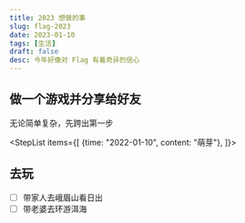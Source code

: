 ```yaml
---
title: 2023 想做的事
slug: flag-2023
date: 2023-01-10
tags: [生活]
draft: false
desc: 今年好像对 Flag 有着奇异的信心
---
```



## 做一个游戏并分享给好友
无论简单复杂，先跨出第一步

<StepList items={[
  {time: "2022-01-10", content: "萌芽"},
]}></StepList>

## 去玩

- [ ] 带家人去峨眉山看日出
- [ ] 带老婆去环游洱海